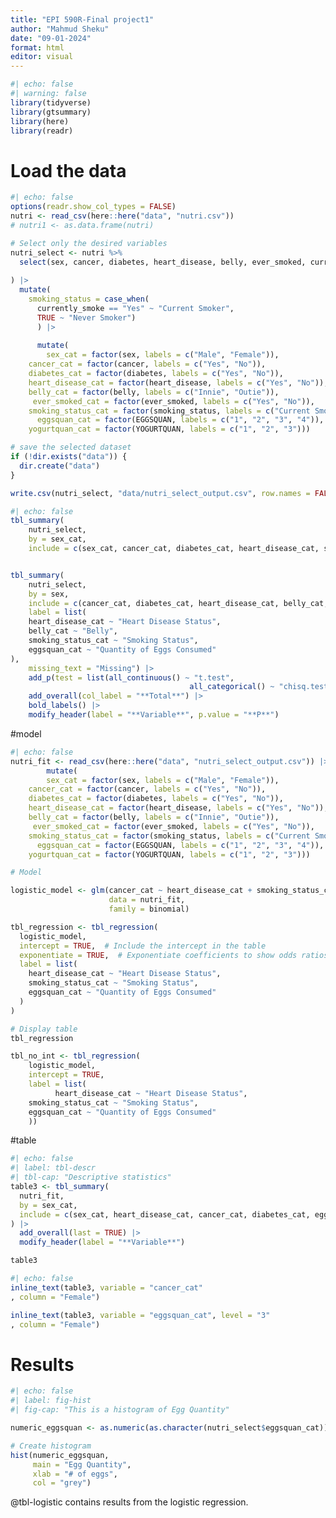 ```yaml
---
title: "EPI 590R-Final project1"
author: "Mahmud Sheku"
date: "09-01-2024"
format: html
editor: visual
---
```



```r
#| echo: false
#| warning: false
library(tidyverse)
library(gtsummary)
library(here)
library(readr)

```

# Load the data
```r
#| echo: false
options(readr.show_col_types = FALSE)
nutri <- read_csv(here::here("data", "nutri.csv"))
# nutri1 <- as.data.frame(nutri)

# Select only the desired variables
nutri_select <- nutri %>%
  select(sex, cancer, diabetes, heart_disease, belly, ever_smoked, currently_smoke, smoke_often, smoke_rarely, never_smoked, EGGSQUAN, YOGURTQUAN
  
) |>
  mutate(
    smoking_status = case_when(
      currently_smoke == "Yes" ~ "Current Smoker",
      TRUE ~ "Never Smoker")
      ) |>
      
      mutate(
      	sex_cat = factor(sex, labels = c("Male", "Female")),
    cancer_cat = factor(cancer, labels = c("Yes", "No")),
    diabetes_cat = factor(diabetes, labels = c("Yes", "No")),
    heart_disease_cat = factor(heart_disease, labels = c("Yes", "No")),
    belly_cat = factor(belly, labels = c("Innie", "Outie")),
     ever_smoked_cat = factor(ever_smoked, labels = c("Yes", "No")),
    smoking_status_cat = factor(smoking_status, labels = c("Current Smoker", "Never Smoker")),
      eggsquan_cat = factor(EGGSQUAN, labels = c("1", "2", "3", "4")),
    yogurtquan_cat = factor(YOGURTQUAN, labels = c("1", "2", "3")))

# save the selected dataset
if (!dir.exists("data")) {
  dir.create("data")
}

write.csv(nutri_select, "data/nutri_select_output.csv", row.names = FALSE)


```


```r
#| echo: false
tbl_summary(
	nutri_select,
	by = sex_cat,
	include = c(sex_cat, cancer_cat, diabetes_cat, heart_disease_cat, smoking_status_cat, eggsquan_cat, yogurtquan_cat))  


tbl_summary(
	nutri_select,
	by = sex,
	include = c(cancer_cat, diabetes_cat, heart_disease_cat, belly_cat, smoking_status_cat, eggsquan_cat, yogurtquan_cat),
	label = list(
    heart_disease_cat ~ "Heart Disease Status",
    belly_cat ~ "Belly",
    smoking_status_cat ~ "Smoking Status",
    eggsquan_cat ~ "Quantity of Eggs Consumed"
),
	missing_text = "Missing") |>
	add_p(test = list(all_continuous() ~ "t.test",
										all_categorical() ~ "chisq.test")) |>
	add_overall(col_label = "**Total**") |>
	bold_labels() |>
	modify_header(label = "**Variable**", p.value = "**P**")


```

#model 
```r
#| echo: false
nutri_fit <- read_csv(here::here("data", "nutri_select_output.csv")) |>
	    mutate(
      	sex_cat = factor(sex, labels = c("Male", "Female")),
    cancer_cat = factor(cancer, labels = c("Yes", "No")),
    diabetes_cat = factor(diabetes, labels = c("Yes", "No")),
    heart_disease_cat = factor(heart_disease, labels = c("Yes", "No")),
    belly_cat = factor(belly, labels = c("Innie", "Outie")),
     ever_smoked_cat = factor(ever_smoked, labels = c("Yes", "No")),
    smoking_status_cat = factor(smoking_status, labels = c("Current Smoker", "Never Smoker")),
      eggsquan_cat = factor(EGGSQUAN, labels = c("1", "2", "3", "4")),
    yogurtquan_cat = factor(YOGURTQUAN, labels = c("1", "2", "3")))

# Model

logistic_model <- glm(cancer_cat ~ heart_disease_cat + smoking_status_cat + eggsquan_cat, 
                      data = nutri_fit, 
                      family = binomial)

tbl_regression <- tbl_regression(
  logistic_model,
  intercept = TRUE,  # Include the intercept in the table
  exponentiate = TRUE,  # Exponentiate coefficients to show odds ratios
  label = list(
    heart_disease_cat ~ "Heart Disease Status",
    smoking_status_cat ~ "Smoking Status",
    eggsquan_cat ~ "Quantity of Eggs Consumed"
  )
)

# Display table
tbl_regression

tbl_no_int <- tbl_regression(
	logistic_model,
	intercept = TRUE,
	label = list(
		  heart_disease_cat ~ "Heart Disease Status",
    smoking_status_cat ~ "Smoking Status",
    eggsquan_cat ~ "Quantity of Eggs Consumed"
	))


```

#table
```r
#| echo: false
#| label: tbl-descr
#| tbl-cap: "Descriptive statistics"
table3 <- tbl_summary(
  nutri_fit,
  by = sex_cat,
  include = c(sex_cat, heart_disease_cat, cancer_cat, diabetes_cat, eggsquan_cat)
) |>
  add_overall(last = TRUE) |>
  modify_header(label = "**Variable**")

table3
```

```r
#| echo: false
inline_text(table3, variable = "cancer_cat"
, column = "Female")

inline_text(table3, variable = "eggsquan_cat", level = "3"
, column = "Female")
```

# Results
```r
#| echo: false
#| label: fig-hist
#| fig-cap: "This is a histogram of Egg Quantity"

numeric_eggsquan <- as.numeric(as.character(nutri_select$eggsquan_cat))

# Create histogram
hist(numeric_eggsquan, 
     main = "Egg Quantity", 
     xlab = "# of eggs", 
     col = "grey")


```


@tbl-logistic contains results from the logistic regression.





